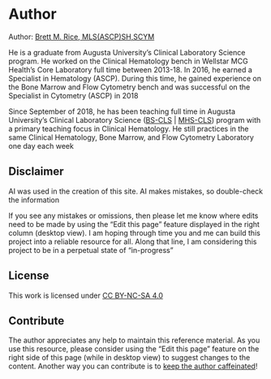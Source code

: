# **Author** {-}

Author: <a href="https://www.brettmrice.com" target="_blank">Brett M. Rice, MLS(ASCP)SH,SCYM</a>

He is a graduate from Augusta University's Clinical Laboratory Science program. He worked on the Clinical Hematology bench in Wellstar MCG Health's Core Laboratory full time between 2013-18. In 2016, he earned a Specialist in Hematology (ASCP). During this time, he gained experience on the Bone Marrow and Flow Cytometry bench and was successful on the Specialist in Cytometry (ASCP) in 2018

Since September of 2018, he has been teaching full time in Augusta University's Clinical Laboratory Science (<a href="https://www.augusta.edu/programs/clinical-laboratory-science-bs.php" target="_blank">BS-CLS</a> | <a href="https://www.augusta.edu/programs/clinical-laboratory-science-mhs.php" target="_blank">MHS-CLS</a>) program with a primary teaching focus in Clinical Hematology. He still practices in the same Clinical Hematology, Bone Marrow, and Flow Cytometry Laboratory one day each week

## **Disclaimer** {-}

AI was used in the creation of this site. AI makes mistakes, so double-check the information

If you see any mistakes or omissions, then please let me know where edits need to be made by using the "Edit this page" feature displayed in the right column (desktop view). I am hoping through time you and me can build this project into a reliable resource for all. Along that line, I am considering this project to be in a perpetual state of "in-progress"

## **License** {-}

This work is licensed under <a href="https://creativecommons.org/licenses/by-nc-sa/4.0/" target="_blank">CC BY-NC-SA 4.0</a>

## **Contribute** {-}

The author appreciates any help to maintain this reference material. As you use this resource, please consider using the "Edit this page" feature on the right side of this page (while in desktop view) to suggest changes to the content. Another way you can contribute is to <a href="https://buymeacoffee.com/bloodcellid" target="_blank">keep the author caffeinated</a>!
